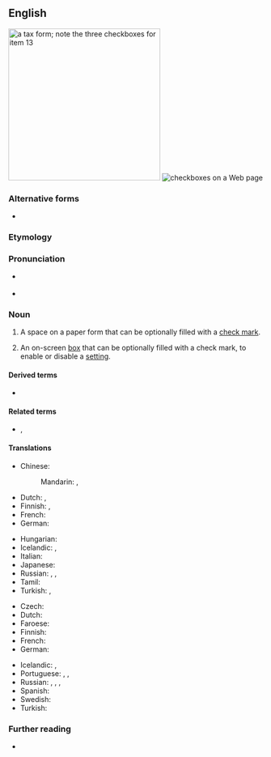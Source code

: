 {{also|check box}}
==English==
[[File:Form W-2, 2006.png|thumb|300px|a tax form; note the three checkboxes for item 13]]
[[File:Checkbox.png|thumb|checkboxes on a Web page]]

===Alternative forms===
* {{l|en|check box}}

===Etymology===
{{compound|en|check|box}}

===Pronunciation===
* {{a|UK}} {{IPA|en|/ˈtʃɛkbɒks/}}
* {{a|US}} {{IPA|en|/ˈt͡ʃɛkbɑks/}}

===Noun===
{{en-noun}}

# A space on a paper form that can be optionally filled with a [[check mark]].
#: {{hyper|en|box}}
# {{lb|en|graphical user interface}} An on-screen [[box]] that can be optionally filled with a check mark, to enable or disable a [[setting]].
#: {{syn|en|tick box}}

====Derived terms====
* {{l|en|checkbox compliance}}

====Related terms====
*{{l|en|check mark}}, {{l|en|tickmark}}

====Translations====
{{trans-top|A place on a form that can be checked or not}}
* Chinese:
*: Mandarin: {{t+|cmn|複選框|sc=Hani}}, {{t+|cmn|复选框|tr=fùxuǎnkuāng|sc=Hani}}
* Dutch: {{t|nl|aankruisvak|n}}, {{t|nl|aanvinkvak|n}}
* Finnish: {{t+|fi|ruutu}}, {{t|fi|valintaruutu}}
* French: {{t+|fr|case à cocher|f}}
* German: {{t+|de|Kontrollkästchen|n}}
{{trans-mid}}
* Hungarian: {{t|hu|jelölőnégyzet}}
* Icelandic: {{t|is|gátreitur|m}}, {{t|is|merkireitur|m}}
* Italian: {{t|it|casella di spunta|f}}
* Japanese: {{t|ja|チェックボックス|tr=chekkubokkusu|sc=Jpan}}
* Russian: {{t+|ru|флажо́к|m}}, {{t|ru|чек-бо́кс|m}}, {{t+|ru|га́лочка|f}}
* Tamil: {{t+|ta|தேர்வுப் பெட்டி}}
* Turkish: {{t|tr|işaret kutusu}}, {{t|tr|onay kutusu}}
{{trans-bottom}}

{{trans-top|(graphical user interface): a feature on a webpage that can be marked or not}}
* Czech: {{t|cs|zaškrtávací pole|n}}
* Dutch: {{t+|nl|selectievakje|n}}
* Faroese: {{t|fo|avkrossingarteigur|m}}
* Finnish: {{t|fi|valintaruutu}}
* French: {{t+|fr|case à cocher|f}}
* German: {{t|de|Kontrollbox|f}}
{{trans-mid}}
* Icelandic: {{t|is|gátreitur|m}}, {{t|is|merkireitur|m}}
* Portuguese: {{t|pt|caixa de verificação|f}}, {{t|pt|caixa de seleção|f}}, {{t|pt|caixa de visto|f}}
* Russian: {{t+|ru|флажо́к|m}}, {{t+|ru|чекбо́кс|m}}, {{t+|ru|га́лочка|f}}, {{t+|ru|переключа́тель|m}}
* Spanish: {{t|es|casilla de verificación|f}}
* Swedish: {{t|sv|kryssruta|c}}
* Turkish: {{t|tr|seçme kutusu}}
{{trans-bottom}}

===Further reading===
* {{pedia}}